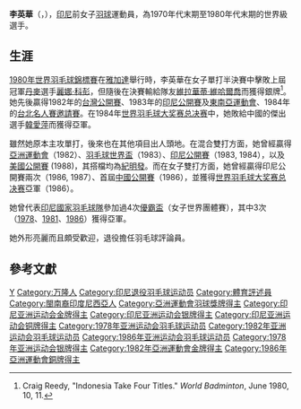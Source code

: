 {{Otheruses|李英華}}
{{noteTA|G1=Badminton}}
{{Infobox 羽球選手
| playername              = 李英華
| romanizedname           = {{lang|id|Ivana Lie Ing Hoa}}
| image                   = 
| size                    = 
| caption                 = 
| birth_name              = 
| date_of_birth           = {{birth date and age|1960|3|7}}
| place_of_birth          = {{INA}}[[西爪哇省|西爪哇省]][[萬隆|萬隆]]
| date_of_death           = 
| place_of_death          = 
| residence               = 
| height                  = 
| weight                  = 
| country                 = {{INA}}
| years_started           = 
| years_retired           = 
| intldebut               = 
| coach                   = 
| handedness              = 
| event                   = 女子單打
| highest_ranking         = 
| date_of_highest_ranking = 
| current_ranking         = 現已退役
| date_of_current_ranking = 
| played                  = 
| titles                  = [[File:Simple_silver_cup.svg|15px]] [[羽毛球世界盃|世界盃]]：1（混雙）
| bwf_profile             = 47B940FE-0F30-4A0C-8CC5-39572D00BA0E
| bwf_id                  = 318
| updated                 = 
| medaltemplates          =
}}
{{MedalTableTop|width=286px}}
{{MedalSport | 女子[[羽毛球|羽毛球]]}}
{{MedalCountry|{{flag|INA}}}}
{{MedalCompetition| [[世界羽毛球锦标赛|世界锦标赛]]}}
{{MedalSilver| [[1980年世界羽毛球錦標賽|1980 雅加達]] | 女子單打}}
{{MedalCompetition| [[羽毛球世界盃|世界盃]]}}
{{MedalSilver| [[1979年羽毛球世界盃|1979 東京]] | 女子單打}}
{{MedalBronze| [[1981年羽毛球世界盃|1981 吉隆坡]] | 女子單打}}
{{MedalBronze| [[1983年羽毛球世界盃|1983 吉隆坡]] | 女子單打}}
{{MedalSilver| [[1983年羽毛球世界盃|1983 吉隆坡]] | 混合雙打}}
{{MedalBronze| [[1984年羽毛球世界盃|1984 雅加達]] | 女子單打}}
{{MedalSilver| [[1984年羽毛球世界盃|1984 雅加達]] | 混合雙打}}
{{MedalBronze| [[1985年羽毛球世界盃|1985 雅加達]] | 女子單打}}
{{MedalGold  | [[1985年羽毛球世界盃|1985 雅加達]] | 女子雙打}}
{{MedalBronze| [[1986年羽毛球世界盃|1986 萬隆-雅加達]] | 混合雙打}}
{{MedalCompetition| [[尤伯杯|尤伯杯]]}}
{{MedalSilver| [[1978年優霸盃|1978 奧克蘭]] | 女子團體}}
{{MedalSilver| [[1981年優霸盃|1981 東京]] | 女子團體}}
{{MedalSilver| [[1986年優霸盃|1986 雅加達]] | 女子團體}}
{{MedalCompetition| [[亞洲運動會羽毛球比賽|亞洲運動會]]}}
{{MedalGold  | [[1982年亞洲運動會羽毛球比賽|1982 新德里]] | 混合雙打}}
{{MedalBronze| [[1986年亞洲運動會羽毛球比賽|1986 首爾]] | 女子團體}}
{{MedalCompetition| [[東南亞運動會羽球比賽|東南亞運動會]]}}
{{MedalGold  | 1979 雅加達 | 女子團體}}
{{MedalGold  | 1979 雅加達 | 女子單打}}
{{MedalGold  | 1981 馬尼拉 | 女子團體}}
{{MedalSilver| 1981 馬尼拉 | 女子單打}}
{{MedalGold  | 1983 新加坡 | 女子團體}}
{{MedalGold  | 1983 新加坡 | 女子單打}}
{{MedalGold  | 1983 新加坡 | 混合雙打}}
{{MedalGold  | 1985 曼谷 | 女子團體}}
{{MedalSilver| 1985 曼谷 | 女子單打}}
{{MedalBottom}}
'''李英華'''（{{lang-id|Ivana Lie Ing Hoa}}，{{bd|1960年|3月7日|||CatIdx=L李}}），[[印尼|印尼]]前女子[[羽球|羽球]]運動員，為1970年代末期至1980年代末期的世界級選手。

== 生涯 ==
[[1980年世界羽毛球錦標賽|1980年世界羽毛球錦標賽]]在[[雅加達|雅加達]]舉行時，李英華在女子單打半決賽中擊敗上屆冠軍[[丹麥|丹麥]]選手[[麗娜·科彭|麗娜·科彭]]，但隨後在決賽輸給隊友[[維拉華蒂·維哈爾喬|維拉華蒂·維哈爾喬]]而獲得銀牌<ref>Craig Reedy, "Indonesia Take Four Titles." ''World Badminton'', June 1980, 10, 11.</ref>。她先後贏得1982年的[[中華台北羽毛球公開賽|台灣公開賽]]、1983年的[[印尼羽毛球公開賽|印尼公開賽]]及[[東南亞運動會羽毛球比賽|東南亞運動會]]、1984年的[[中華台北羽毛球公開賽|台北名人賽邀請賽]]。在1984年[[世界羽毛球大奖赛总决赛|世界羽毛球大奖赛总决赛]]中，她敗給中國的傑出選手[[韓愛萍|韓愛萍]]而獲得亞軍。

雖然她原本主攻單打，後來也在其他項目出人頭地。在混合雙打方面，她曾經贏得[[亞洲運動會羽毛球比賽|亞洲運動會]]（1982）、[[羽毛球世界盃|羽毛球世界盃]]（1983）、[[印尼羽毛球公開賽|印尼公開賽]]（1983, 1984），以及[[美國羽毛球公開賽|美國公開賽]] (1988)，其搭檔均為[[紀明發|紀明發]]。而在女子雙打方面，她曾經贏得印尼公開賽兩次（1986, 1987）、首屆[[中國羽毛球公開賽|中國公開賽]]（1986），並獲得[[世界羽毛球大奖赛总决赛|世界羽毛球大奖赛总决赛]]亞軍（1986）。

她曾代表[[印尼國家羽毛球隊|印尼國家羽毛球隊]]參加過4次[[優霸盃|優霸盃]]（女子世界團體賽），其中3次（[[1978年優霸盃|1978]]、[[1981年優霸盃|1981]]、[[1986年優霸盃|1986]]）獲得亞軍。

她外形亮麗而且頗受歡迎，退役擔任羽毛球評論員。

== 參考文獻 ==
{{reflist}}

{{亚洲运动会羽毛球比赛混合双打冠军}}

{{Authority control}}
{{DEFAULTSORT:Lie, Ing Hoa Ivana}}
[[Category:李姓|Y]]
[[Category:万隆人|Category:万隆人]]
[[Category:印尼退役羽毛球运动员|Category:印尼退役羽毛球运动员]]
[[Category:體育評述員|Category:體育評述員]]
[[Category:閩南裔印度尼西亞人|Category:閩南裔印度尼西亞人]]
[[Category:亞洲運動會羽球獎牌得主|Category:亞洲運動會羽球獎牌得主]]
[[Category:印尼亚洲运动会金牌得主|Category:印尼亚洲运动会金牌得主]]
[[Category:印尼亚洲运动会银牌得主|Category:印尼亚洲运动会银牌得主]]
[[Category:印尼亚洲运动会铜牌得主|Category:印尼亚洲运动会铜牌得主]]
[[Category:1978年亚洲运动会羽毛球运动员|Category:1978年亚洲运动会羽毛球运动员]]
[[Category:1982年亚洲运动会羽毛球运动员|Category:1982年亚洲运动会羽毛球运动员]]
[[Category:1986年亚洲运动会羽毛球运动员|Category:1986年亚洲运动会羽毛球运动员]]
[[Category:1978年亚洲运动会银牌得主|Category:1978年亚洲运动会银牌得主]]
[[Category:1982年亞洲運動會金牌得主|Category:1982年亞洲運動會金牌得主]]
[[Category:1986年亞洲運動會銅牌得主|Category:1986年亞洲運動會銅牌得主]]